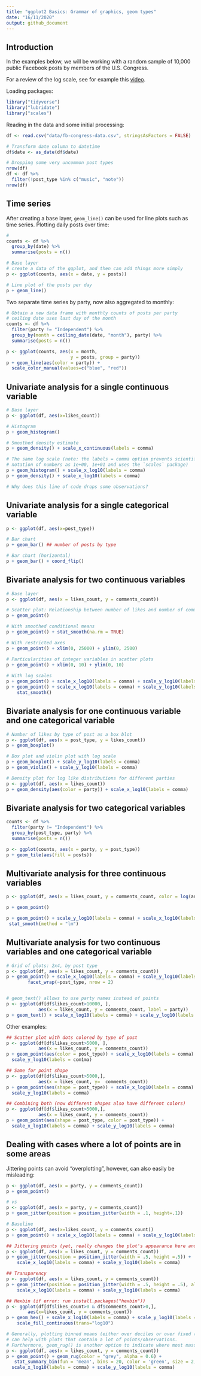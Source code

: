 ```yaml
---
title: "ggplot2 Basics: Grammar of graphics, geom types"
date: "16/11/2020"
output: github_document
---
```


## Introduction

In the examples below, we will be working with a random sample of 10,000 public Facebook posts by members of the U.S. Congress. 

For a review of the log scale, see for example this [video](https://www.youtube.com/watch?v=sBhEi4L91Sg).

Loading packages:

```r
library("tidyverse")
library("lubridate")
library("scales")
```

Reading in the data and some initial processing:

```r
df <- read.csv("data/fb-congress-data.csv", stringsAsFactors = FALSE)

# Transform date column to datetime
df$date <- as_date(df$date)

# Dropping some very uncommon post types
nrow(df)
df <- df %>%
  filter(!post_type %in% c("music", "note"))
nrow(df)
```


## Time series

After creating a base layer, `geom_line()` can be used for line plots such as time series. Plotting daily posts over time:

```r

#
counts <- df %>%
  group_by(date) %>% 
  summarise(posts = n())

# Base layer
# create a data of the ggplot, and then can add things more simply 
p <- ggplot(counts, aes(x = date, y = posts))

# Line plot of the posts per day
p + geom_line()
```


Two separate time series by party, now also aggregated to monthly:

```r
# Obtain a new data frame with monthly counts of posts per party
# ceiling date uses last day of the month
counts <- df %>%
  filter(party != "Independent") %>% 
  group_by(month = ceiling_date(date, "month"), party) %>% 
  summarise(posts = n())

p <- ggplot(counts, aes(x = month, 
                        y = posts, group = party))
p + geom_line(aes(color = party)) +
  scale_color_manual(values=c("blue", "red"))
```


## Univariate analysis for a single continuous variable

```r
# Base layer
p <- ggplot(df, aes(x=likes_count))

# Histogram
p + geom_histogram()

# Smoothed density estimate
p + geom_density() + scale_x_continuous(labels = comma)

# The same log scale (note: the labels = comma option prevents scientific
# notation of numbers as 1e+00, 1e+01 and uses the `scales` package)
p + geom_histogram() + scale_x_log10(labels = comma)
p + geom_density() + scale_x_log10(labels = comma)

# Why does this line of code drops some observations?
```

## Univariate analysis for a single categorical variable

```r
p <- ggplot(df, aes(x=post_type))

# Bar chart
p + geom_bar() ## number of posts by type

# Bar chart (horizontal)
p + geom_bar() + coord_flip()
```


## Bivariate analysis for two continuous variables

```r
# Base layer
p <- ggplot(df, aes(x = likes_count, y = comments_count))

# Scatter plot: Relationship between number of likes and number of comments
p + geom_point()  

# With smoothed conditional means
p + geom_point() + stat_smooth(na.rm = TRUE) 

# With restricted axes
p + geom_point() + xlim(0, 25000) + ylim(0, 2500)

# Particularities of integer variables in scatter plots
p + geom_point() + xlim(0, 10) + ylim(0, 10)
  
# With log scales
p + geom_point() + scale_x_log10(labels = comma) + scale_y_log10(labels = comma) 
p + geom_point() + scale_x_log10(labels = comma) + scale_y_log10(labels = comma) + 
    stat_smooth()
```


## Bivariate analysis for one continuous variable and one categorical variable

```r
# Number of likes by type of post as a box blot
p <- ggplot(df, aes(x = post_type, y = likes_count))
p + geom_boxplot()

# Box plot and violin plot with log scale
p + geom_boxplot() + scale_y_log10(labels = comma)
p + geom_violin() + scale_y_log10(labels = comma)

# Density plot for log like distributions for different parties
p <- ggplot(df, aes(x = likes_count))
p + geom_density(aes(color = party)) + scale_x_log10(labels = comma)
```


## Bivariate analysis for two categorical variables

```r
counts <- df %>%
  filter(party != "Independent") %>% 
  group_by(post_type, party) %>% 
  summarise(posts = n())

p <- ggplot(counts, aes(x = party, y = post_type))
p + geom_tile(aes(fill = posts))

```


## Multivariate analysis for three continuous variables

```r
p <- ggplot(df, aes(x = likes_count, y = comments_count, color = log(angry_count)))

p + geom_point()

p + geom_point() + scale_y_log10(labels = comma) + scale_x_log10(labels = comma) + 
 stat_smooth(method = "lm")
```


## Multivariate analysis for two continuous variables and one categorical variable

```r

# Grid of plots: 2x4, by post type
p <- ggplot(df, aes(x = likes_count, y = comments_count))
p + geom_point() + scale_x_log10(labels = comma) + scale_y_log10(labels = comma) + 
        facet_wrap(~post_type, nrow = 2) 


# geom_text() allows to use party names instead of points
p <- ggplot(df[df$likes_count>10000, ], 
            aes(x = likes_count, y = comments_count, label = party))
p + geom_text() + scale_x_log10(labels = comma) + scale_y_log10(labels = comma)
```

Other examples:

```r
## Scatter plot with dots colored by type of post
p <- ggplot(df[df$likes_count>5000, ], 
            aes(x = likes_count, y = comments_count))
p + geom_point(aes(color = post_type)) + scale_x_log10(labels = comma) +
  scale_y_log10(labels = com1ma)

## Same for point shape
p <- ggplot(df[df$likes_count>5000,], 
            aes(x = likes_count, y=  comments_count))
p + geom_point(aes(shape = post_type)) + scale_x_log10(labels = comma) +
  scale_y_log10(labels = comma)

## Combining both (now different shapes also have different colors)
p <- ggplot(df[df$likes_count>5000,], 
            aes(x = likes_count, y = comments_count))
p + geom_point(aes(shape = post_type, color = post_type)) +
  scale_x_log10(labels = comma) + scale_y_log10(labels = comma)
```

## Dealing with cases where a lot of points are in some areas

Jittering points can avoid "overplotting", however, can also easily be misleading:

```r
p <- ggplot(df, aes(x = party, y = comments_count))
p + geom_point()

# vs
p <- ggplot(df, aes(x = party, y = comments_count))
p + geom_jitter(position = position_jitter(width = .1, height=.1))
```

```r
# Baseline
p <- ggplot(df, aes(x=likes_count, y = comments_count))
p + geom_point() + scale_x_log10(labels = comma) + scale_y_log10(labels = comma) 

## Jittering points (yet, really changes the plot's appearance here and can be misleading)
p <- ggplot(df, aes(x = likes_count, y = comments_count))
p + geom_jitter(position = position_jitter(width = .5, height =.5)) + 
    scale_x_log10(labels = comma) + scale_y_log10(labels = comma)

## Transparency
p <- ggplot(df, aes(x = likes_count, y = comments_count))
p + geom_jitter(position = position_jitter(width = .5, height = .5), alpha = 1/25) + 
    scale_x_log10(labels = comma) + scale_y_log10(labels = comma)

## Hexbin (if error: run install.packages("hexbin"))
p <- ggplot(df[df$likes_count>0 & df$comments_count>0,], 
        aes(x=likes_count, y = comments_count))
p + geom_hex() + scale_x_log10(labels = comma) + scale_y_log10(labels = comma) + 
    scale_fill_continuous(trans="log10")

# Generally, plotting binned means (either over deciles or over fixed (log) intervals like here)
# can help with plots that contain a lot of points/observations.
# Furthermore, geom_rug() is another option to indicate where most mass is
p <- ggplot(df, aes(x = likes_count, y = comments_count))
p + geom_point() + geom_rug(color = "grey", alpha = 0.6) +
   stat_summary_bin(fun = 'mean', bins = 20, color = 'green', size = 2, geom = 'point') +
  scale_x_log10(labels = comma) + scale_y_log10(labels = comma)

```
